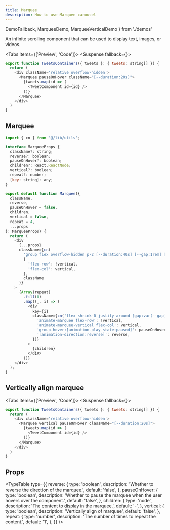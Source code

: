 ```yaml
---
title: Marquee
description: How to use Marquee carousel
---
```


  DemoFallback,
  MarqueeDemo,
  MarqueeVerticalDemo
} from './demos'

An infinite scrolling component that can be used to display text, images, or videos.

<Tabs items={['Preview', 'Code']}>
  <Tab value="Preview">
  <Suspense fallback={<DemoFallback/>}>
    <MarqueeDemo />
  </Suspense>
  </Tab>
  <Tab value="Code">
  ```js
  export function TweetsContainers({ tweets }: { tweets: string[] }) {
    return (
      <div className='relative overflow-hidden'>
        <Marquee pauseOnHover className="[--duration:20s]">
          {tweets.map(id => (
            <TweetComponent id={id} />
          ))}
        </Marquee>
      </div>
    )
  }
  ```
  </Tab>
</Tabs>

## Marquee

```js title="marquee.tsx"
import { cn } from '@/lib/utils';

interface MarqueeProps {
  className?: string;
  reverse?: boolean;
  pauseOnHover?: boolean;
  children?: React.ReactNode;
  vertical?: boolean;
  repeat?: number;
  [key: string]: any;
}

export default function Marquee({
  className,
  reverse,
  pauseOnHover = false,
  children,
  vertical = false,
  repeat = 4,
  ...props
}: MarqueeProps) {
  return (
    <div
      {...props}
      className={cn(
        'group flex overflow-hidden p-2 [--duration:40s] [--gap:1rem] [gap:var(--gap)]',
        {
          'flex-row': !vertical,
          'flex-col': vertical,
        },
        className
      )}
    >
      {Array(repeat)
        .fill(0)
        .map((_, i) => (
          <div
            key={i}
            className={cn('flex shrink-0 justify-around [gap:var(--gap)]', {
              'animate-marquee flex-row': !vertical,
              'animate-marquee-vertical flex-col': vertical,
              'group-hover:[animation-play-state:paused]': pauseOnHover,
              '[animation-direction:reverse]': reverse,
            })}
          >
            {children}
          </div>
        ))}
    </div>
  );
}
```

## Vertically align marquee

<Tabs items={['Preview', 'Code']}>
  <Tab value="Preview">
  <Suspense fallback={<DemoFallback/>}>
    <MarqueeVerticalDemo />
  </Suspense>
  </Tab>
  <Tab value="Code">
  ```js
  export function TweetsContainers({ tweets }: { tweets: string[] }) {
    return (
      <div className='relative overflow-hidden'>
        <Marquee vertical pauseOnHover className="[--duration:20s]">
          {tweets.map(id => (
            <TweetComponent id={id} />
          ))}
        </Marquee>
      </div>
    )
  }
  ```
  </Tab>
</Tabs>

## Props

<TypeTable
  type={{
    reverse: {
      type: 'boolean',
      description: 'Whether to reverse the direction of the marquee.',
      default: 'false',
    },
    pauseOnHover: {
      type: 'boolean',
      description: 'Whether to pause the marquee when the user hovers over the component.',
      default: 'false',
    },
    children: {
      type: 'node',
      description: 'The content to display in the marquee.',
      default: '-',
    },
    vertical: {
      type: 'boolean',
      description: 'Vertically align of marquee',
      default: 'false',
    },
    repeat: {
      type: 'number',
      description: 'The number of times to repeat the content.',
      default: '1',
    },
  }}
/>
